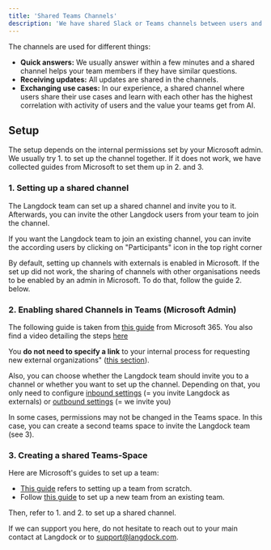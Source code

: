 ```yaml
---
title: 'Shared Teams Channels'
description: 'We have shared Slack or Teams channels between users and our product team, depending on how we support the customer during rollout. This guide helps you to set set the permissions.'
---
```


The channels are used for different things:
- **Quick answers:** We usually answer within a few minutes and a shared channel helps your team members if they have similar questions.
- **Receiving updates:** All updates are shared in the channels.
- **Exchanging use cases:** In our experience, a shared channel where users share their use cases and learn with each other has the highest correlation with activity of users and the value your teams get from AI.

## Setup

The setup depends on the internal permissions set by your Microsoft admin. We usually try 1. to set up the channel together. If it does not work, we have collected guides from Microsoft to set them up in 2. and 3.

### 1. Setting up a shared channel

The Langdock team can set up a shared channel and invite you to it. Afterwards, you can invite the other Langdock users from your team to join the channel.

If you want the Langdock team to join an existing channel, you can invite the according users by clicking on "Participants" icon in the top right corner 

By default, setting up channels with externals is enabled in Microsoft. If the set up did not work, the sharing of channels with other organisations needs to be enabled by an admin in Microsoft. To do that, follow the guide 2. below.

### 2. Enabling shared Channels in Teams (Microsoft Admin)

The following guide is taken from [this guide](https://learn.microsoft.com/en-us/microsoft-365/solutions/collaborate-teams-direct-connect?view=o365-worldwide) from Microsoft 365. You also find a video detailing the steps [here](https://www.microsoft.com/en-us/videoplayer/embed/RE4WRMx?autoplay=false&postJsllMsg=true)

You **do not need to specify a link** to your internal process for requesting new external organizations" ([this section](https://learn.microsoft.com/en-us/microsoft-365/solutions/collaborate-teams-direct-connect?view=o365-worldwide#specify-a-link-to-your-internal-process-for-requesting-new-external-organizations)).

Also, you can choose whether the Langdock team should invite you to a channel or whether you want to set up the channel. Depending on that, you only need to configure [inbound settings](https://learn.microsoft.com/en-us/microsoft-365/solutions/collaborate-teams-direct-connect?view=o365-worldwide#configure-inbound-settings) (= you invite Langdock as externals) or [outbound settings](https://learn.microsoft.com/en-us/microsoft-365/solutions/collaborate-teams-direct-connect?view=o365-worldwide#configure-inbound-settings) (= we invite you)


In some cases, permissions may not be changed in the Teams space. In this case, you can create a second teams space to invite the Langdock team (see 3).

### 3. Creating a shared Teams-Space

Here are Microsoft's guides to set up a team:
- [This guide](https://support.microsoft.com/en-au/office/create-a-team-from-scratch-in-microsoft-teams-174adf5f-846b-4780-b765-de1a0a737e2b) refers to setting up a team from scratch.
- Follow [this guide](https://support.microsoft.com/en-au/office/create-a-team-from-an-existing-team-or-group-in-microsoft-teams-f41a759b-3101-4af6-93bd-6aba0e5d7635) to set up a new team from an existing team.

Then, refer to 1. and 2. to set up a shared channel.

<Info>If we can support you here, do not hesitate to reach out to your main contact at Langdock or to support@langdock.com.</Info>
